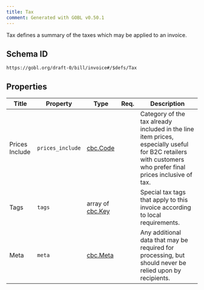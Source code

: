 ```yaml
---
title: Tax
comment: Generated with GOBL v0.50.1
---
```


Tax defines a summary of the taxes which may be applied to an invoice.

## Schema ID

`https://gobl.org/draft-0/bill/invoice#/$defs/Tax`

## Properties

| Title          | Property         | Type                                 | Req. | Description                                                                                                                                                |
|----------------|------------------|--------------------------------------|------|------------------------------------------------------------------------------------------------------------------------------------------------------------|
| Prices Include | `prices_include` | [cbc.Code](/draft-0/cbc/code)        |      | Category of the tax already included in the line item prices, especially useful for B2C retailers with customers who prefer final prices inclusive of tax. |
| Tags           | `tags`           | array of [cbc.Key](/draft-0/cbc/key) |      | Special tax tags that apply to this invoice according to local requirements.                                                                               |
| Meta           | `meta`           | [cbc.Meta](/draft-0/cbc/meta)        |      | Any additional data that may be required for processing, but should never be relied upon by recipients.                                                    |

